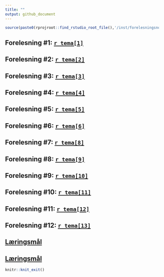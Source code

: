 ```yaml
---
title: ""
output: github_document
---
```


```r
source(paste0(rprojroot::find_rstudio_root_file(),'/inst/forelesningsnotater/timeplan.R'))
```

## Forelesning #1: [`r tema[1]`](https://github.com/joernih/SFB30820Finansteori/blob/main/inst/forelesningsnotater/1_introduksjon_og_overblikk.pdf)
## Forelesning #2: [`r tema[2]`](https://github.com/joernih/SFB30820Finansteori/blob/main/inst/forelesningsnotater/2_relevant_risiko_2_obj.pdf)
## Forelesning #3: [`r tema[3]`](https://github.com/joernih/SFB30820Finansteori/blob/main/inst/forelesningsnotater/3_relevant_risiko_3_N_obj.pdf)
## Forelesning #4: [`r tema[4]`](https://github.com/joernih/SFB30820Finansteori/blob/main/inst/forelesningsnotater/4_Effisiens.pdf)
## Forelesning #5: [`r tema[5]`](https://github.com/joernih/SFB30820Finansteori/blob/main/inst/forelesningsnotater/5_Kapitalverdimodellen.pdf)
## Forelesning #6: [`r tema[6]`](https://github.com/joernih/SFB30820Finansteori/blob/main/inst/forelesningsnotater/6_Langsiktige_finansieringsformer.pdf)
## Forelesning #7:  [`r tema[8]`](https://github.com/joernih/SFB30820Finansteori/blob/main/inst/forelesningsnotater/7_Gjeldsgrad_og_risiko.pdf)
## Forelesning #8:  [`r tema[9]`](https://github.com/joernih/SFB30820Finansteori/blob/main/inst/forelesningsnotater/8_Gjeldsgrad_og_verdi_i_perfekte_kapitalmarkeder.pdf)
## Forelesning #9:  [`r tema[10]`](https://github.com/joernih/SFB30820Finansteori/blob/main/inst/forelesningsnotater/9_Gjeldsgrad_og_verdi_under_imperfeksjoner.pdf)
## Forelesning #10: [`r tema[11]`](https://github.com/joernih/SFB30820Finansteori/blob/main/inst/forelesningsnotater/10_Dividende.pdf)
## Forelesning #11: [`r tema[12]`](https://github.com/joernih/SFB30820Finansteori/blob/main/inst/forelesningsnotater/11_Opsjoner.pdf)
## Forelesning #12: [`r tema[13]`]('https://github.com/joernih/SFB30820Finansteori/blob/main/inst/forelesningsnotater/12_Risikostyring.pdf')

## [Læringsmål](https://github.com/joernih/SFB30820Finansteori/blob/main/inst/forelesningsnotater/Formelsamling.pdf)

## [Læringsmål](formler)

```r
knitr::knit_exit()
```

